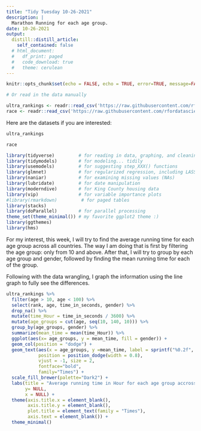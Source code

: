 ```yaml
---
title: "Tidy Tuesday 10-26-2021"
description: |
  Marathon Running for each age group. 
date: 10-26-2021
output:
  distill::distill_article:
    self_contained: false
  # html_document:
  #   df_print: paged
  #   code_download: true
  #   theme: cerulean
---
```



```r
knitr::opts_chunk$set(echo = FALSE, echo = TRUE, error=TRUE, message=FALSE, warning=FALSE)
```

```r
# Or read in the data manually

ultra_rankings <- readr::read_csv('https://raw.githubusercontent.com/rfordatascience/tidytuesday/master/data/2021/2021-10-26/ultra_rankings.csv')
race <- readr::read_csv('https://raw.githubusercontent.com/rfordatascience/tidytuesday/master/data/2021/2021-10-26/race.csv')
```

Here are the datasets if you are interested: 

```r
ultra_rankings
```

```r
race
```

```r
library(tidyverse)         # for reading in data, graphing, and cleaning
library(tidymodels)        # for modeling... tidily
library(usemodels)         # for suggesting step_XXX() functions
library(glmnet)            # for regularized regression, including LASSO
library(naniar)            # for examining missing values (NAs)
library(lubridate)         # for date manipulation
library(moderndive)        # for King County housing data
library(vip)               # for variable importance plots
#library(rmarkdown)         # for paged tables
library(stacks)
library(doParallel)        # for parallel processing
theme_set(theme_minimal()) # my favorite ggplot2 theme :)
library(ggthemes)
library(hms)
```

For my interest, this week, I will try to find the average running time for each age group across all countries. The way I am doing that is first by filtering the age group: only from 10 and above. After that, I will try to group by each age group and gender, followed by finding the mean running time for each of the group.

Following with the data wrangling, I graph the information using the line graph to fully see the differences.


```r
ultra_rankings %>% 
  filter(age > 10, age < 100) %>%
  select(rank, age, time_in_seconds, gender) %>% 
  drop_na() %>% 
  mutate(time_Hour = time_in_seconds / 3600) %>% 
  mutate(age_groups = cut(age, seq(10, 140, 10))) %>% 
  group_by(age_groups, gender) %>% 
  summarize(mean_time = mean(time_Hour)) %>% 
  ggplot(aes(x= age_groups, y = mean_time, fill = gender)) + 
  geom_col(position = "dodge") +
  geom_text(aes(x = age_groups, y =mean_time, label = sprintf("%0.2f", round(mean_time, digits = 2))),
            position = position_dodge(width = 0.8), 
            vjust = -1, size = 2,
            fontface="bold", 
            family="Times") +
  scale_fill_brewer(palette="Dark2") + 
  labs(title = "Average running time in Hour for each age group accross all countries", 
       y= NULL, 
       x = NULL) + 
  theme(axis.title.x = element_blank(), 
        axis.title.y = element_blank(),
        plot.title = element_text(family = "Times"), 
        axis.text = element_blank()) + 
  theme_minimal()
```







